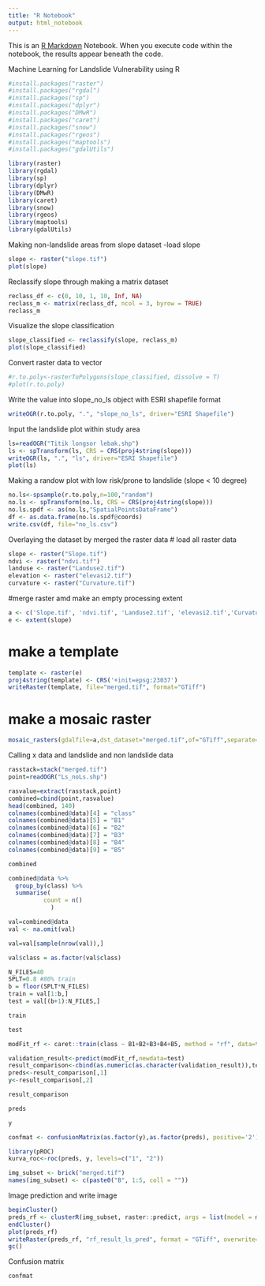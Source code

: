 ---
title: "R Notebook"
output: html_notebook
---

This is an [R Markdown](http://rmarkdown.rstudio.com) Notebook. When you execute code within the notebook, the results appear beneath the code. 

Machine Learning for Landslide Vulnerability using R 
```{r}
#install.packages("raster")
#install.packages("rgdal")
#install.packages("sp")
#install.packages("dplyr")
#install.packages("DMwR")
#install.packages("caret")
#install.packages("snow")
#install.packages("rgeos")
#install.packages("maptools")
#install.packages("gdalUtils")

library(raster)
library(rgdal)
library(sp)
library(dplyr)
library(DMwR)
library(caret)
library(snow)
library(rgeos)
library(maptools)
library(gdalUtils)
```
Making non-landslide areas from slope dataset 
-load slope
```{r}
slope <- raster("slope.tif")
plot(slope)
```
Reclassify slope through making a matrix dataset

```{r}
reclass_df <- c(0, 10, 1, 10, Inf, NA)
reclass_m <- matrix(reclass_df, ncol = 3, byrow = TRUE)
reclass_m
```

Visualize the slope classification
```{r}
slope_classified <- reclassify(slope, reclass_m)
plot(slope_classified)
```
Convert raster data to vector
```{r}
#r.to.poly<-rasterToPolygons(slope_classified, dissolve = T)
#plot(r.to.poly)
```
Write the value into slope_no_ls object with ESRI shapefile format

```{r}
writeOGR(r.to.poly, ".", "slope_no_ls", driver="ESRI Shapefile")
```
Input the landslide plot within study area

```{r}
ls=readOGR("Titik longsor lebak.shp")
ls <- spTransform(ls, CRS = CRS(proj4string(slope)))
writeOGR(ls, ".", "ls", driver="ESRI Shapefile")
plot(ls)
```

Making a randow plot with low risk/prone to landslide (slope < 10 degree)
```{r}
no.ls<-spsample(r.to.poly,n=100,"random")
no.ls <- spTransform(no.ls, CRS = CRS(proj4string(slope)))
no.ls.spdf <- as(no.ls,"SpatialPointsDataFrame")
df <- as.data.frame(no.ls.spdf@coords)
write.csv(df, file="no_ls.csv")
```

Overlaying the dataset by merged the raster data
# load all raster data

```{r}
slope <- raster("Slope.tif")
ndvi <- raster("ndvi.tif")
landuse <- raster("Landuse2.tif")
elevation <- raster("elevasi2.tif")
curvature <- raster("Curvature.tif")
```

#merge raster amd make an empty processing extent

```{r}
a <- c('Slope.tif', 'ndvi.tif', 'Landuse2.tif', 'elevasi2.tif','Curvature.tif')
e <- extent(slope)
```

# make a template
```{r}
template <- raster(e)
proj4string(template) <- CRS('+init=epsg:23037')
writeRaster(template, file="merged.tif", format="GTiff")

```
# make a mosaic raster
```{r}
mosaic_rasters(gdalfile=a,dst_dataset="merged.tif",of="GTiff",separate=TRUE)
```

Calling x data and landslide and non landslide data
```{r}
rasstack=stack("merged.tif")
point=readOGR("Ls_noLs.shp")
```

```{r}
rasvalue=extract(rasstack,point)
combined=cbind(point,rasvalue)
head(combined, 140)
colnames(combined@data)[4] = "class"
colnames(combined@data)[5] = "B1"
colnames(combined@data)[6] = "B2"
colnames(combined@data)[7] = "B3"
colnames(combined@data)[8] = "B4"
colnames(combined@data)[9] = "B5"
```
```{r}
combined
```


```{r}
combined@data %>%
  group_by(class) %>%
  summarise(
          count = n()
            )
```

```{r}
val=combined@data
val <- na.omit(val)
```


```{r}
val=val[sample(nrow(val)),]

```

```{r}
val$class = as.factor(val$class)

```


```{r}
N_FILES=40
SPLT=0.8 #80% train
b = floor(SPLT*N_FILES)
train = val[1:b,]
test = val[(b+1):N_FILES,]

train

test
```

```{r}
modFit_rf <- caret::train(class ~ B1+B2+B3+B4+B5, method = "rf", data=train)
```

```{r}
validation_result<-predict(modFit_rf,newdata=test)
result_comparison<-cbind(as.numeric(as.character(validation_result)),test[,4])
preds<-result_comparison[,1]
y<-result_comparison[,2]

result_comparison

preds

y
```

```{r}
confmat <- confusionMatrix(as.factor(y),as.factor(preds), positive='2')

library(pROC)
kurva_roc<-roc(preds, y, levels=c("1", "2"))
```
```{r}
img_subset <- brick("merged.tif")
names(img_subset) <- c(paste0("B", 1:5, coll = ""))
```

Image prediction and write image

```{r}
beginCluster()
preds_rf <- clusterR(img_subset, raster::predict, args = list(model = modFit_rf))
endCluster()
plot(preds_rf)
writeRaster(preds_rf, "rf_result_ls_pred", format = "GTiff", overwrite=TRUE)
gc()

```
Confusion matrix

```{r}
confmat
```

